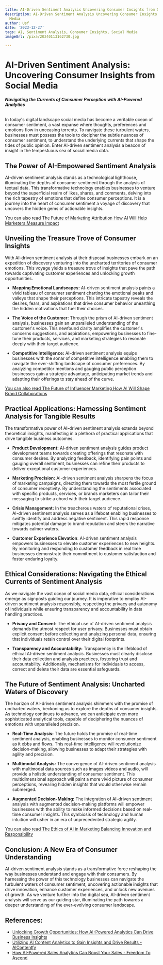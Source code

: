 ```yaml
---
title: AI-Driven Sentiment Analysis Uncovering Consumer Insights from Social Media
description: AI-Driven Sentiment Analysis Uncovering Consumer Insights from Social
  Media
author: Usf
date: '2023-12-27'
tags: AI, Sentiment Analysis, Consumer Insights, Social Media
imageUrl: /pixa/20240113162730.jpg

---
```

# AI-Driven Sentiment Analysis: Uncovering Consumer Insights from Social Media
###### **Navigating  the Currents of Consumer Perception with  AI-Powered  Analytics**

In today's digital landscape  social media has become a veritable ocean of consumer sentiment, a vast expanse where thoughts, preferences and emotions flow in unceasing torrents. To navigate these turbulent waters, businesses must possess the tools to  decipher the  subtle nuances of consumer sentiment,  to understand  the underlying currents that shape the tides of public opinion. Enter AI-driven sentiment analysis a beacon of insight in the tempestuous sea of social media  data.

## The Power of AI-Empowered Sentiment Analysis

AI-driven  sentiment analysis stands as a technological lighthouse, illuminating the  depths of consumer sentiment through the analysis of textual data. This transformative technology enables businesses to venture beyond the superficial realm of likes, shares, and comments, delving into  the rich tapestry  of emotions that define consumer  perceptions. It is  a  journey into the heart of consumer sentiment a voyage of discovery that uncovers the  hidden  gems of actionable insights.

[You can also read The Future of Marketing Attribution How AI  Will Help Marketers Measure Impact](The%20Future%20of%20Marketing%20Attribution%20How%20AI%20Will%20Help%20Marketers%20Measure%20Impact)


## Unveiling the Treasure Trove of Consumer Insights

With AI-driven sentiment analysis at their disposal businesses  embark on an expedition  of discovery venturing into  the uncharted territories of consumer emotions.  This voyage yields a  treasure trove of insights that pave the path towards captivating customer  experiences  and unlocking growth opportunities.

-  **Mapping Emotional Landscapes:** AI-driven sentiment analysis paints a vivid tableau of consumer sentiment charting the emotional peaks and valleys  that shape their perceptions. This intricate tapestry reveals the desires, fears, and aspirations that drive consumer behavior unearthing the hidden motivations that fuel their choices.

- **The Voice of the Customer:** Through the prism of  AI-driven sentiment analysis, businesses gain  an unparalleled understanding of  the customer's voice. This newfound clarity amplifies the customer's concerns  suggestions, and aspirations, empowering businesses to fine-tune their products, services, and marketing strategies to resonate  deeply with their target audience.

-  **Competitive Intelligence:** AI-driven sentiment  analysis equips businesses with the sonar of competitive intelligence enabling them to navigate  the ever-shifting landscape of consumer preferences.  By analyzing competitor mentions and gauging public perception businesses gain a strategic advantage, anticipating market trends and adapting their  offerings to stay ahead of the curve.

[You can also read  The Future of Influencer Marketing How AI Will Shape Brand Collaborations](The%20Future%20of%20Influencer%20Marketing%20How%20AI%20Will%20Shape%20Brand%20Collaborations)


## Practical Applications: Harnessing Sentiment Analysis for  Tangible Results

The transformative power of AI-driven  sentiment analysis extends beyond theoretical insights,  manifesting in a plethora of practical applications that drive tangible business outcomes.

- **Product Development:**  AI-driven sentiment analysis guides product development teams towards creating offerings that resonate with consumer desires. By analyzing feedback, identifying pain  points  and gauging  overall sentiment, businesses can refine their products  to deliver  exceptional customer  experiences.

- **Marketing Precision:** AI-driven sentiment analysis sharpens  the  focus of marketing campaigns, directing them towards  the most  fertile ground  of consumer receptivity. By understanding the sentiments associated with specific products, services,  or brands marketers can tailor their messaging to  strike a chord with their target audience.

- **Crisis  Management:** In the treacherous waters of reputational crises, AI-driven sentiment analysis serves as a lifeboat enabling businesses to swiftly identify  and address negative sentiment. This rapid response mitigates potential damage to brand reputation and steers the narrative towards calmer waters.

- **Customer Experience Elevation:** AI-driven sentiment analysis empowers businesses to elevate customer experiences to new  heights. By monitoring and responding to customer feedback in real time businesses demonstrate  their  commitment  to customer satisfaction and foster enduring loyalty.

## Ethical Considerations:  Navigating the Ethical Currents of Sentiment Analysis

As  we navigate the  vast ocean of social media data, ethical considerations emerge as signposts guiding our journey. It is imperative to employ AI-driven sentiment analysis responsibly, respecting the privacy and autonomy of individuals while ensuring transparency and accountability in data handling practices.

- **Privacy and Consent:** The ethical  use of AI-driven sentiment analysis demands the utmost respect for user privacy.  Businesses must obtain explicit  consent before  collecting and analyzing personal data, ensuring  that individuals  retain control over their digital footprints.

- **Transparency  and Accountability:** Transparency is the lifeblood of ethical  AI-driven sentiment analysis. Businesses must  clearly disclose their data collection and analysis practices, fostering trust and accountability. Additionally, mechanisms for individuals to access, correct and delete their data are essential safeguards.

## The Future of Sentiment Analysis: Uncharted Waters of Discovery

The  horizon of AI-driven sentiment analysis  shimmers with the promise of uncharted waters, beckoning us to explore the depths of consumer insights.  As technology continues to advance,  we can anticipate even more sophisticated analytical tools, capable of deciphering the nuances of emotions with unparalleled precision.

- **Real-Time Analysis:** The future holds the promise of real-time sentiment analysis, enabling businesses to monitor consumer sentiment as it ebbs and flows. This real-time intelligence will revolutionize  decision-making, allowing businesses to adapt their strategies with agility and  precision.

- **Multimodal  Analysis:** The convergence of AI-driven sentiment analysis with multimodal data sources such as images videos and audio, will provide a holistic understanding of consumer sentiment. This  multidimensional approach will paint a more vivid picture of consumer perceptions, revealing hidden  insights that would otherwise remain submerged.

- **Augmented Decision-Making:** The integration of  AI-driven sentiment analysis with augmented decision-making platforms  will empower businesses with the ability  to make  informed decisions based on real-time  consumer insights. This symbiosis  of technology and  human intuition will  usher in an era of unprecedented strategic agility.

[You can also read The Ethics  of AI in Marketing Balancing Innovation and Responsibility](The%20Ethics%20of%20AI%20in%20Marketing%20Balancing%20Innovation%20and%20Responsibility)


## Conclusion: A New Era of Consumer Understanding

AI-driven sentiment analysis stands as a transformative  force reshaping the way businesses understand and engage with their consumers. By harnessing the  power of this technology businesses can navigate the  turbulent waters of consumer sentiment, uncovering actionable insights that drive innovation, enhance  customer experiences, and unlock new avenues of growth. As we venture further into the digital sea,  AI-driven sentiment analysis will serve as our guiding star, illuminating the path towards a deeper understanding of the ever-evolving consumer landscape.

## References:
- [Unlocking Growth Opportunities: How AI-Powered Analytics Can Drive Business Insights](https://www.linkedin.com/pulse/unlocking-growth-opportunities-how-ai-powered-analytics-can-drive)
- [Utilizing AI Content Analytics to Gain Insights and Drive Results - AIContentfy](https://aicontentfy.com/en/blog/utilizing-ai-content-analytics-to-gain-insights-and-drive-results)
- [How AI-Powered Sales Analytics Can Boost Your Sales - Freedom To Ascend](https://www.freedomtoascend.com/sales/sales-technology/ai/ai-powered-sales-analytics/)
